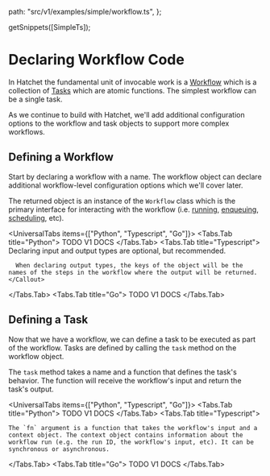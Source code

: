 
  path: "src/v1/examples/simple/workflow.ts",
};

  getSnippets([SimpleTs]);

# Declaring Workflow Code

In Hatchet the fundamental unit of invocable work is a [Workflow](#defining-a-workflow) which is a collection of [Tasks](#defining-a-task) which are atomic functions. The simplest workflow can be a single task.

As we continue to build with Hatchet, we'll add additional configuration options to the workflow and task objects to support more complex workflows.

## Defining a Workflow

Start by declaring a workflow with a name. The workflow object can declare additional workflow-level configuration options which we'll cover later.

The returned object is an instance of the `Workflow` class which is the primary interface for interacting with the workflow (i.e. [running](./run-with-results.mdx), [enqueuing](./fire-and-forget.mdx), [scheduling](./scheduled-runs.mdx), etc).

<UniversalTabs items={["Python", "Typescript", "Go"]}>
  <Tabs.Tab title="Python">
    TODO V1 DOCS
  </Tabs.Tab>
  <Tabs.Tab title="Typescript">
    <GithubSnippet src={SimpleTs} target="Declaring a Workflow" />
    <Callout variant="info">
      Declaring input and output types are optional, but recommended. 
      
      When declaring output types, the keys of the object will be the names of the steps in the workflow where the output will be returned.
    </Callout>
  </Tabs.Tab>
  <Tabs.Tab title="Go">
    TODO V1 DOCS
  </Tabs.Tab>
</UniversalTabs>


## Defining a Task

Now that we have a workflow, we can define a task to be executed as part of the workflow. Tasks are defined by calling the `task` method on the workflow object. 

The `task` method takes a name and a function that defines the task's behavior. The function will receive the workflow's input and return the task's output.

<UniversalTabs items={["Python", "Typescript", "Go"]}>
  <Tabs.Tab title="Python">
    TODO V1 DOCS
  </Tabs.Tab>
  <Tabs.Tab title="Typescript">
    <GithubSnippet src={SimpleTs} target="Binding a Task to a Workflow" />
    
    The `fn` argument is a function that takes the workflow's input and a context object. The context object contains information about the workflow run (e.g. the run ID, the workflow's input, etc). It can be synchronous or asynchronous.
  </Tabs.Tab>
  <Tabs.Tab title="Go">
    TODO V1 DOCS
  </Tabs.Tab>
</UniversalTabs>